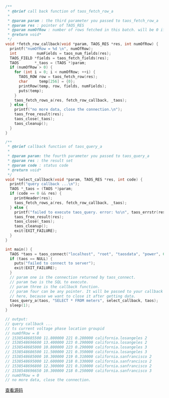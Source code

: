 ```c

/**
 * @brief call back function of taos_fetch_row_a
 *
 * @param param : the third parameter you passed to taos_fetch_row_a
 * @param res : pointer of TAOS_RES
 * @param numOfRow : number of rows fetched in this batch. will be 0 if there is no more data.
 * @return void*
 */
void *fetch_row_callback(void *param, TAOS_RES *res, int numOfRow) {
  printf("numOfRow = %d \n", numOfRow);
  int         numFields = taos_num_fields(res);
  TAOS_FIELD *fields = taos_fetch_fields(res);
  TAOS       *_taos = (TAOS *)param;
  if (numOfRow > 0) {
    for (int i = 0; i < numOfRow; ++i) {
      TAOS_ROW row = taos_fetch_row(res);
      char     temp[256] = {0};
      printRow(temp, row, fields, numFields);
      puts(temp);
    }
    taos_fetch_rows_a(res, fetch_row_callback, _taos);
  } else {
    printf("no more data, close the connection.\n");
    taos_free_result(res);
    taos_close(_taos);
    taos_cleanup();
  }
}

/**
 * @brief callback function of taos_query_a
 *
 * @param param: the fourth parameter you passed to taos_query_a
 * @param res : the result set
 * @param code : status code
 * @return void*
 */
void *select_callback(void *param, TAOS_RES *res, int code) {
  printf("query callback ...\n");
  TAOS *_taos = (TAOS *)param;
  if (code == 0 && res) {
    printHeader(res);
    taos_fetch_rows_a(res, fetch_row_callback, _taos);
  } else {
    printf("failed to execute taos_query. error: %s\n", taos_errstr(res));
    taos_free_result(res);
    taos_close(_taos);
    taos_cleanup();
    exit(EXIT_FAILURE);
  }
}

int main() {
  TAOS *taos = taos_connect("localhost", "root", "taosdata", "power", 6030);
  if (taos == NULL) {
    puts("failed to connect to server");
    exit(EXIT_FAILURE);
  }
  // param one is the connection returned by taos_connect.
  // param two is the SQL to execute.
  // param three is the callback function.
  // param four can be any pointer. It will be passed to your callback function as the first parameter. we use taos
  // here, because we want to close it after getting data.
  taos_query_a(taos, "SELECT * FROM meters", select_callback, taos);
  sleep(1);
}

// output:
// query callback ...
// ts current voltage phase location groupid
// numOfRow = 8
// 1538548685500 11.800000 221 0.280000 california.losangeles 2
// 1538548696600 13.400000 223 0.290000 california.losangeles 2
// 1538548685000 10.800000 223 0.290000 california.losangeles 3
// 1538548686500 11.500000 221 0.350000 california.losangeles 3
// 1538548685000 10.300000 219 0.310000 california.sanfrancisco 2
// 1538548695000 12.600000 218 0.330000 california.sanfrancisco 2
// 1538548696800 12.300000 221 0.310000 california.sanfrancisco 2
// 1538548696650 10.300000 218 0.250000 california.sanfrancisco 3
// numOfRow = 0
// no more data, close the connection.
```

[查看源码](https://github.com/taosdata/TDengine/blob/main/docs/examples/c/async_query_example.c)